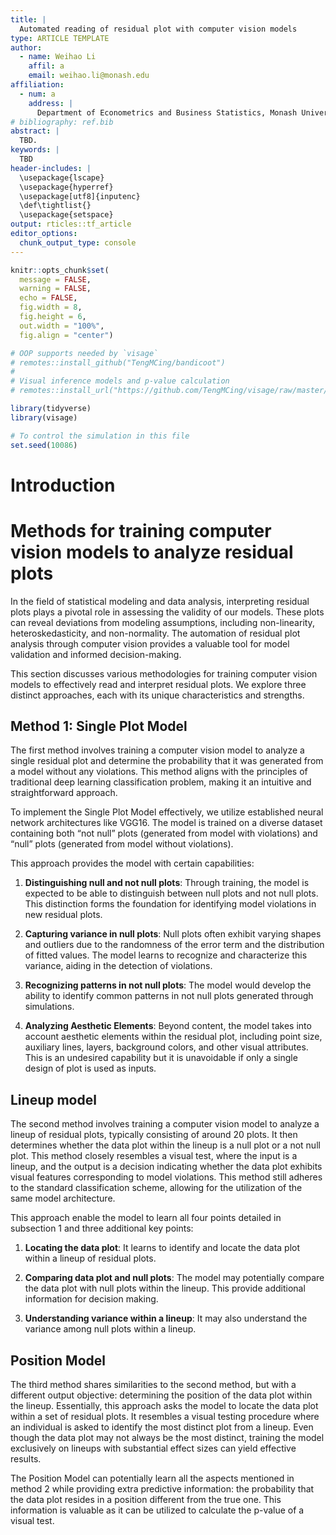 ```yaml
---
title: |
  Automated reading of residual plot with computer vision models
type: ARTICLE TEMPLATE
author:
  - name: Weihao Li
    affil: a
    email: weihao.li@monash.edu
affiliation:
  - num: a
    address: |
      Department of Econometrics and Business Statistics, Monash University, Clayton, VIC, Australia
# bibliography: ref.bib
abstract: |
  TBD.
keywords: |
  TBD
header-includes: |
  \usepackage{lscape}
  \usepackage{hyperref}
  \usepackage[utf8]{inputenc}
  \def\tightlist{}
  \usepackage{setspace}
output: rticles::tf_article
editor_options: 
  chunk_output_type: console
---
```


```r
knitr::opts_chunk$set(
  message = FALSE, 
  warning = FALSE, 
  echo = FALSE,
  fig.width = 8,
  fig.height = 6,
  out.width = "100%",
  fig.align = "center")
```

```r
# OOP supports needed by `visage`
# remotes::install_github("TengMCing/bandicoot")
# 
# Visual inference models and p-value calculation
# remotes::install_url("https://github.com/TengMCing/visage/raw/master/built/visage_0.1.0.tar.gz")

library(tidyverse)
library(visage)

# To control the simulation in this file
set.seed(10086)
```

# Introduction

# Methods for training computer vision models to analyze residual plots

In the field of statistical modeling and data analysis, interpreting residual plots plays a pivotal role in assessing the validity of our models. These plots can reveal deviations from modeling assumptions, including non-linearity, heteroskedasticity, and non-normality. The automation of residual plot analysis through computer vision provides a valuable tool for model validation and informed decision-making.

This section discusses various methodologies for training computer vision models to effectively read and interpret residual plots. We explore three distinct approaches, each with its unique characteristics and strengths.

## Method 1: Single Plot Model

The first method involves training a computer vision model to analyze a single residual plot and determine the probability that it was generated from a model without any violations. This method aligns with the principles of traditional deep learning classification problem, making it an intuitive and straightforward approach.

To implement the Single Plot Model effectively, we utilize established neural network architectures like VGG16. The model is trained on a diverse dataset containing both "not null" plots (generated from model with violations) and "null" plots (generated from model without violations). 

This approach provides the model with certain capabilities:

1. **Distinguishing null and not null plots**: Through training, the model is expected to be able to distinguish between null plots and not null plots. This distinction forms the foundation for identifying model violations in new residual plots.

2. **Capturing variance in null plots**: Null plots often exhibit varying shapes and outliers due to the randomness of the error term and the distribution of fitted values. The model learns to recognize and characterize this variance, aiding in the detection of violations.

3. **Recognizing patterns in not null plots**: The model would develop the ability to identify common patterns in not null plots generated through simulations.

4. **Analyzing Aesthetic Elements**: Beyond content, the model takes into account aesthetic elements within the residual plot, including point size, auxiliary lines, layers, background colors, and other visual attributes. This is an undesired capability but it is unavoidable if only a single design of plot is used as inputs.

## Lineup model

The second method involves training a computer vision model to analyze a lineup of residual plots, typically consisting of around 20 plots. It then determines whether the data plot within the lineup is a null plot or a not null plot. This method closely resembles a visual test, where the input is a lineup, and the output is a decision indicating whether the data plot exhibits visual features corresponding to model violations. This method still adheres to the standard classification scheme, allowing for the utilization of the same model architecture.

This approach enable the model to learn all four points detailed in subsection 1 and three additional key points:

1. **Locating the data plot**: It learns to identify and locate the data plot within a lineup of residual plots.

2. **Comparing data plot and null plots**: The model may potentially compare the data plot with null plots within the lineup. This provide additional information for decision making.

3. **Understanding variance within a lineup**: It may also understand the variance among null plots within a lineup. 

## Position Model

The third method shares similarities to the second method, but with a different output objective: determining the position of the data plot within the lineup. Essentially, this approach asks the model to locate the data plot within a set of residual plots. It resembles a visual testing procedure where an individual is asked to identify the most distinct plot from a lineup. Even though the data plot may not always be the most distinct, training the model exclusively on lineups with substantial effect sizes can yield effective results.

The Position Model can potentially learn all the aspects mentioned in method 2 while providing extra predictive information: the probability that the data plot resides in a position different from the true one. This information is valuable as it can be utilized to calculate the p-value of a visual test.
